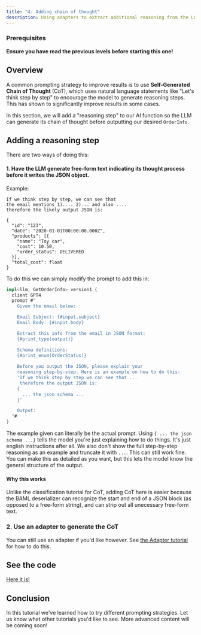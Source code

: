 ```yaml
---
title: "4: Adding chain of thought"
description: Using adapters to extract additional reasoning from the LLM
---
```



### Prerequisites

**Ensure you have read the previous levels before starting this one!**

## Overview

A common prompting strategy to improve results is to use **Self-Generated Chain of Thought** (CoT), which uses natural language statements like "Let's think step by step" to encourage the model to generate reasoning steps. This has shown to significantly improve results in some cases.

In this section, we will add a "reasoning step" to our AI function so the LLM can generate its chain of thought before outputting our desired `OrderInfo`.

## Adding a reasoning step
There are two ways of doing this:
#### 1. Have the LLM generate free-form text indicating its thought process before it writes the JSON object.
Example:
```text LLM Output with CoT
If we think step by step, we can see that
the email mentions 1).... 2)... and also .... 
therefore the likely output JSON is:

{
  "id": "123",
  "date": "2020-01-01T00:00:00.000Z",
  "products": [{
    "name": "Toy car",
    "cost": 10.50,
    "order_status": DELIVERED
  }],
  "total_cost": float
}
```

To do this we can simply modify the prompt to add this in:
```rust
impl<llm, GetOrderInfo> version1 {
  client GPT4
  prompt #"
    Given the email below:

    Email Subject: {#input.subject}
    Email Body: {#input.body}

    Extract this info from the email in JSON format:
    {#print_type(output)}

    Schema definitions:
    {#print_enum(OrderStatus)}
    
    Before you output the JSON, please explain your
    reasoning step-by-step. Here is an example on how to do this:
    'If we think step by step we can see that ...
     therefore the output JSON is:
    {
      ... the json schema ...
    }'

    Output:
  "#
}
```
The example given can literally be the actual prompt. Using `{ ... the json schema ...}` tells the model you're just explaining how to do things. It's just english instructions after all. We also don't show the full step-by-step reasoning as an example and truncate it with `...`. This can still work fine. You can make this as detailed as you want, but this lets the model know the general structure of the output.

#### Why this works
Unlike the classification tutorial for CoT, adding CoT here is easier because the BAML deserializer can recognize the start and end of a JSON block (as opposed to a free-form string), and can strip out all unecessary free-form text.

### 2. Use an adapter to generate the CoT
You can still use an adapter if you'd like however. See [the Adapter tutorial](../classification/level3) for how to do this.

## See the code
[Here it is!](https://github.com/BoundaryML/baml-examples/tree/main/extraction-guide)

## Conclusion
In this tutorial we've learned how to try different prompting strategies. Let us know what other tutorials you'd like to see. More advanced content will be coming soon!